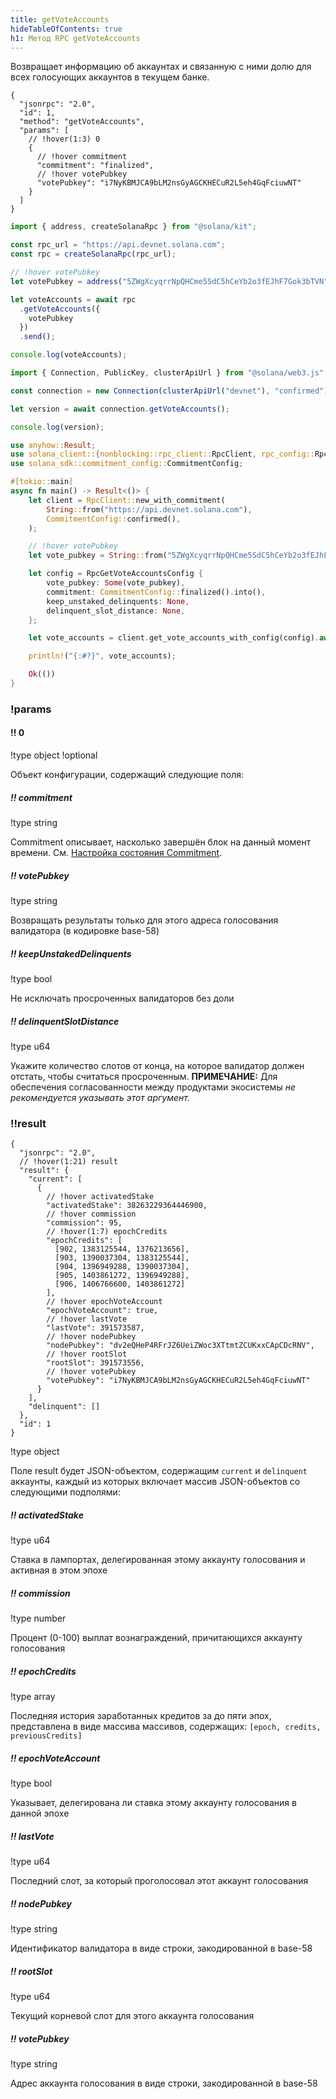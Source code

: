 ```yaml
---
title: getVoteAccounts
hideTableOfContents: true
h1: Метод RPC getVoteAccounts
---
```


Возвращает информацию об аккаунтах и связанную с ними долю для всех голосующих
аккаунтов в текущем банке.

<APIMethod>

```jsonc !!request curl
{
  "jsonrpc": "2.0",
  "id": 1,
  "method": "getVoteAccounts",
  "params": [
    // !hover(1:3) 0
    {
      // !hover commitment
      "commitment": "finalized",
      // !hover votePubkey
      "votePubkey": "i7NyKBMJCA9bLM2nsGyAGCKHECuR2L5eh4GqFciuwNT"
    }
  ]
}
```

```ts !!request title="Kit"
import { address, createSolanaRpc } from "@solana/kit";

const rpc_url = "https://api.devnet.solana.com";
const rpc = createSolanaRpc(rpc_url);

// !hover votePubkey
let votePubkey = address("5ZWgXcyqrrNpQHCme5SdC5hCeYb2o3fEJhF7Gok3bTVN");

let voteAccounts = await rpc
  .getVoteAccounts({
    votePubkey
  })
  .send();

console.log(voteAccounts);
```

```ts !!request title="web3.js"
import { Connection, PublicKey, clusterApiUrl } from "@solana/web3.js";

const connection = new Connection(clusterApiUrl("devnet"), "confirmed");

let version = await connection.getVoteAccounts();

console.log(version);
```

```rs !!request title="Rust"
use anyhow::Result;
use solana_client::{nonblocking::rpc_client::RpcClient, rpc_config::RpcGetVoteAccountsConfig};
use solana_sdk::commitment_config::CommitmentConfig;

#[tokio::main]
async fn main() -> Result<()> {
    let client = RpcClient::new_with_commitment(
        String::from("https://api.devnet.solana.com"),
        CommitmentConfig::confirmed(),
    );

    // !hover votePubkey
    let vote_pubkey = String::from("5ZWgXcyqrrNpQHCme5SdC5hCeYb2o3fEJhF7Gok3bTVN");

    let config = RpcGetVoteAccountsConfig {
        vote_pubkey: Some(vote_pubkey),
        commitment: CommitmentConfig::finalized().into(),
        keep_unstaked_delinquents: None,
        delinquent_slot_distance: None,
    };

    let vote_accounts = client.get_vote_accounts_with_config(config).await?;

    println!("{:#?}", vote_accounts);

    Ok(())
}
```

### !params

#### !! 0

!type object !optional

Объект конфигурации, содержащий следующие поля:

##### !! commitment

!type string

Commitment описывает, насколько завершён блок на данный момент времени. См.
[Настройка состояния Commitment](/docs/rpc#configuring-state-commitment).

##### !! votePubkey

!type string

Возвращать результаты только для этого адреса голосования валидатора (в
кодировке base-58)

##### !! keepUnstakedDelinquents

!type bool

Не исключать просроченных валидаторов без доли

##### !! delinquentSlotDistance

!type u64

Укажите количество слотов от конца, на которое валидатор должен отстать, чтобы
считаться просроченным. **ПРИМЕЧАНИЕ:** Для обеспечения согласованности между
продуктами экосистемы _не рекомендуется указывать этот аргумент._

### !!result

```jsonc !response
{
  "jsonrpc": "2.0",
  // !hover(1:21) result
  "result": {
    "current": [
      {
        // !hover activatedStake
        "activatedStake": 38263229364446900,
        // !hover commission
        "commission": 95,
        // !hover(1:7) epochCredits
        "epochCredits": [
          [902, 1383125544, 1376213656],
          [903, 1390037304, 1383125544],
          [904, 1396949288, 1390037304],
          [905, 1403861272, 1396949288],
          [906, 1406766600, 1403861272]
        ],
        // !hover epochVoteAccount
        "epochVoteAccount": true,
        // !hover lastVote
        "lastVote": 391573587,
        // !hover nodePubkey
        "nodePubkey": "dv2eQHeP4RFrJZ6UeiZWoc3XTtmtZCUKxxCApCDcRNV",
        // !hover rootSlot
        "rootSlot": 391573556,
        // !hover votePubkey
        "votePubkey": "i7NyKBMJCA9bLM2nsGyAGCKHECuR2L5eh4GqFciuwNT"
      }
    ],
    "delinquent": []
  },
  "id": 1
}
```

!type object

Поле result будет JSON-объектом, содержащим `current` и `delinquent` аккаунты,
каждый из которых включает массив JSON-объектов со следующими подполями:

##### !! activatedStake

!type u64

Ставка в лампортах, делегированная этому аккаунту голосования и активная в этом
эпохе

##### !! commission

!type number

Процент (0-100) выплат вознаграждений, причитающихся аккаунту голосования

##### !! epochCredits

!type array

Последняя история заработанных кредитов за до пяти эпох, представлена в виде
массива массивов, содержащих: `[epoch, credits, previousCredits]`

##### !! epochVoteAccount

!type bool

Указывает, делегирована ли ставка этому аккаунту голосования в данной эпохе

##### !! lastVote

!type u64

Последний слот, за который проголосовал этот аккаунт голосования

##### !! nodePubkey

!type string

Идентификатор валидатора в виде строки, закодированной в base-58

##### !! rootSlot

!type u64

Текущий корневой слот для этого аккаунта голосования

##### !! votePubkey

!type string

Адрес аккаунта голосования в виде строки, закодированной в base-58

</APIMethod>
